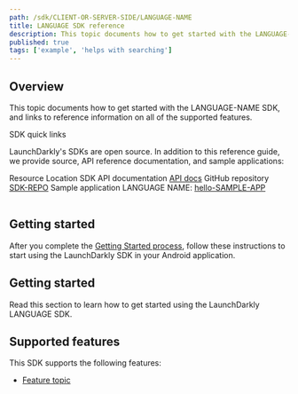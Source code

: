 ```yaml
---
path: /sdk/CLIENT-OR-SERVER-SIDE/LANGUAGE-NAME
title: LANGUAGE SDK reference
description: This topic documents how to get started with the LANGUAGE-NAME SDK, and links to reference information on all of the supported features.
published: true
tags: ['example', 'helps with searching']
---
```


## Overview

This topic documents how to get started with the LANGUAGE-NAME SDK, and links to reference information on all of the supported features.

<Callout intent="primary">
<CalloutTitle>SDK quick links</CalloutTitle>
<CalloutDescription>

LaunchDarkly's SDKs are open source. In addition to this reference guide, we provide source, API reference documentation, and sample applications:

<Table>
  <TableHeader>
    <TableHeadCell>Resource</TableHeadCell>
    <TableHeadCell>Location</TableHeadCell>
  </TableHeader>
  <TableBody>
    <TableRow>
      <TableCell>SDK API documentation</TableCell>
      <TableCell><a href="GENERATED SDK API DOCS">API docs</a></TableCell>
    </TableRow>
    <TableRow>
      <TableCell>GitHub repository</TableCell>
      <TableCell><a href="https://github.com/launchdarkly/SDK-REPO">SDK-REPO</a></TableCell>
    </TableRow>
    <TableRow>
      <TableCell>Sample application</TableCell>
      <TableCell>LANGUAGE NAME: <a href="https://github.com/launchdarkly/hello-SAMPLE-APP">hello-SAMPLE-APP</a></TableCell>
    </TableRow>
  </TableBody>
</Table>

</CalloutDescription>
</Callout>

## Getting started

After you complete the [Getting Started process](/home/getting-started), follow these instructions to start using the LaunchDarkly SDK in your Android application.

## Getting started

Read this section to learn how to get started using the LaunchDarkly LANGUAGE SDK.

<!--

Use this section to explain first-time setup procedures for configuring the SDK. If necessary, include code samples or callout indicating different dependencies, gotchas, or version information.

You can find example components for code samples and callouts in components.mdx.

-->

## Supported features

This SDK supports the following features:

* [Feature topic](LINK)

<!--

List the features in alphabetical order.

-->
